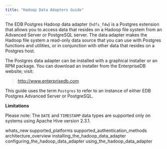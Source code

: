 ```yaml
---
title: "Hadoop Data Adapters Guide"
---
```




The EDB Postgres Hadoop data adapter (`hdfs_fdw`) is a Postgres extension that allows you to access data that resides on a Hadoop file system from an Advanced Server or PostgreSQL server. The data adapter makes the Hadoop file system a read-only data source that you can use with Postgres functions and utilities, or in conjunction with other data that resides on a Postgres host.

The Postgres data adapter can be installed with a graphical installer or an RPM package. You can download an installer from the EnterpriseDB website; visit:

> <http://www.enterprisedb.com>

This guide uses the term `Postgres` to refer to an instance of either EDB Postgres Advanced Server or PostgreSQL.

**Limitations**

Please note: The `DATE` and `TIMESTAMP` data types are supported only on systems using Apache Hive version 2.3.1.

<div class="toctree" data-maxdepth="3">

whats_new supported_platforms supported_authentication_methods architecture_overview installing_the_hadoop_data_adapter configuring_the_hadoop_data_adapter using_the_hadoop_data_adapter

</div>
